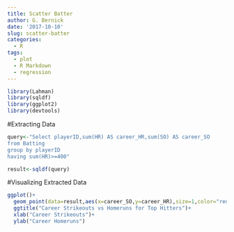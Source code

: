 ```yaml
---
title: Scatter Batter
author: G. Bernick
date: '2017-10-10'
slug: scatter-batter
categories:
  - R
tags:
  - plot
  - R Markdown
  - regression
---
```


```r
library(Lahman)
library(sqldf)
library(ggplot2)
library(devtools)

```


#Extracting Data

```r
query<-"Select playerID,sum(HR) AS career_HR,sum(SO) AS career_SO
from Batting 
group by playerID
having sum(HR)>=400"

result<-sqldf(query)
```


#Visualizing Extracted Data

```r
ggplot()+
  geom_point(data=result,aes(x=career_SO,y=career_HR),size=1,color="red")+
  ggtitle("Career Strikeouts vs Homeruns for Top Hitters")+
  xlab("Career Strikeouts")+
  ylab("Career Homeruns")
```

